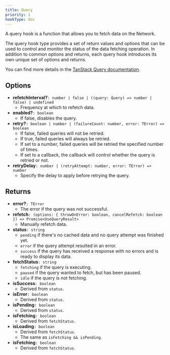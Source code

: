 ```yaml
---
title: Query
priority: 1
hookType: doc
---
```


A query hook is a function that allows you to fetch data on the Network.

The query hook type provides a set of return values and options that can be used to control and monitor the status of the data fetching operation.
In addition to common options and returns, each query hook introduces its own unique set of options and returns.

You can find more details in the [TanStack Query documentation](https://tanstack.com/query/v5/docs/react/reference/useQuery).

## Options
 * __refetchInterval?__`: number | false | ((query: Query) => number | false) | undefined`
    - Frequency at which to refetch data.
 * __enabled?__`: boolean`
    - If false, disables the query.
 * __retry?__`: boolean | number | (failureCount: number, error: TError) => boolean`
    - If false, failed queries will not be retried.
    - If true, failed queries will always be retried.
    - If set to a number, failed queries will be retried the specified number of times.
    - If set to a callback, the callback will control whether the query is retried or not.
 * __retryDelay__`: number | (retryAttempt: number, error: TError) => number`
    - Specify the delay to apply before retrying the query.

## Returns
 * __error?__`: TError`
    - The error if the query was not successful.
 * __refetch__`: (options: { throwOnError: boolean, cancelRefetch: boolean }) => Promise<UseQueryResult>`
    - Manually refetch data.
 * __status__`: string`
    - `pending` if there's no cached data and no query attempt was finished yet.
    - `error` if the query attempt resulted in an error.
    - `success` if the query has received a response with no errors and is ready to display its data.
 * __fetchStatus__`: string`
    - `fetching` if the query is executing.
    - `paused` if the query wanted to fetch, but has been paused.
    - `idle` if the query is not fetching.
 * __isSuccess__`: boolean`
    - Derived from `status`.
 * __isError__`: boolean`
    - Derived from `status`.
 * __isPending__`: boolean`
    - Derived from `status`.
 * __isFetching__`: boolean`
    - Derived from `fetchStatus`.
 * __isLoading__`: boolean`
    - Derived from `fetchStatus`.
    - The same as `isFetching && isPending`.
 * __isFetching__`: boolean`
    - Derived from `fetchStatus`.
